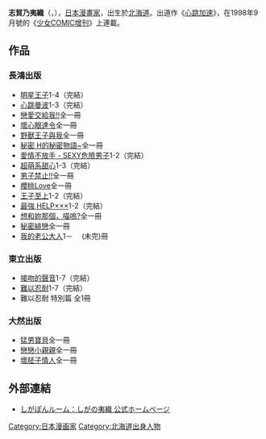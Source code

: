{{blpunsourced|time=2019-01-18T05:15:36+00:00}}
{{Infobox 漫畫家
|姓名 = 志賀乃夷織
|畫像 = 
|畫像大小 = 
|附註 = 
|日語原文 = しがの夷織
|羅馬字 =  Shigano Iroi
|出生日期 = {{Birth date and age|year=1978|month=2|day=18}}
|出生地點 = {{JPN}}・[[北海道|北海道]]
|逝世 = 
|没年 = 
|没地 = 
|國籍 = {{JPN}}
|職業 = [[漫畫家|漫畫家]]
|活躍時期 = 1998年 - 
|類型 = [[少女漫畫|少女漫畫]]
|代表作 = [[Kiss明星王子|Kiss明星王子]]<br />[[心跳曼波|心跳曼波]]
}}
{{Japanese|japanese=しがの夷織|kana=しがの いおり|romaji=Shigano Iori}}

'''志賀乃夷織'''（{{lang-ja|しがの夷織|}}，{{bd|1978年|2月18日}}），[[日本|日本]][[漫畫家|漫畫家]]，出生於[[北海道|北海道]]。出道作《[[心跳加速|心跳加速]]》，在1998年9月號的《[[少女COMIC增刊|少女COMIC增刊]]》上連載。

== 作品 ==
=== 長鴻出版 ===
*[[明星王子|明星王子]]1-4（完結）
*[[心跳曼波|心跳曼波]]1-3（完結）
*[[戀愛交給我!!|戀愛交給我!!]]全一冊
*[[壞心眼達令|壞心眼達令]]全一冊
*[[野獸王子與我|野獸王子與我]]全一冊
*[[秘密_H的秘密物語~|秘密 H的秘密物語~]]全一冊
*[[愛情不放手_-_SEXY危險男子|愛情不放手 - SEXY危險男子]]1-2（完結）
*[[超萌系甜心|超萌系甜心]]1-3（完結）
*[[男子禁止!!|男子禁止!!]]全一冊
*[[櫻桃Love|櫻桃Love]]全一冊
*[[王子至上|王子至上]]1-2（完結）
*[[最強_HELP×××|最強 HELP×××]]1-2（完結）
*[[想和妳那個，喵嗚?|想和妳那個，喵嗚?]]全一冊
*[[秘密緋戀|秘密緋戀]]全一冊
*[[我的老公大人|我的老公大人]]1－　 (未完)冊

=== 東立出版 ===
*[[接吻的聲音|接吻的聲音]]1-7（完結）
*[[難以忍耐|難以忍耐]]1-7（完結）
*難以忍耐 特別篇 全1冊

=== 大然出版 ===
*[[猛男寶貝|猛男寶貝]]全一冊
*[[戀戀小親親|戀戀小親親]]全一冊
*[[壞胚子情人|壞胚子情人]]全一冊

== 外部連結 ==
* [https://web.archive.org/web/20100616054156/http://homepage3.nifty.com/shigaponroom/ しがぽんルーム：しがの夷織 公式ホームページ] {{ja}}

{{normdaten}}
{{DEFAULTSORT:Shigano Iori}}
[[Category:日本漫画家|Category:日本漫画家]]
[[Category:北海道出身人物|Category:北海道出身人物]]
{{acg-stub}}